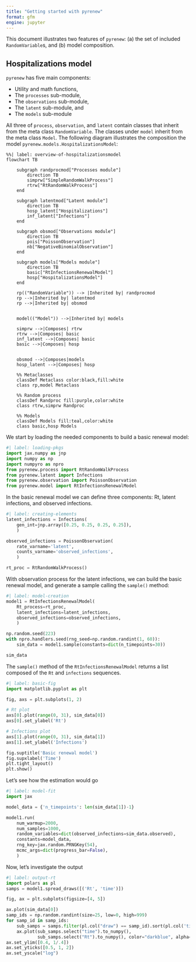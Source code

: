 ```yaml
---
title: "Getting started with pyrenew"
format: gfm
engine: jupyter
---
```


This document illustrates two features of `pyrenew`: (a) the set of included `RandomVariable`s, and (b) model composition.

## Hospitalizations model

`pyrenew` has five main components:

- Utility and math functions,
- The `processes` sub-module,
- The `observations` sub-module,
- The `latent` sub-module, and
- The `models` sub-module

All three of `process`, `observation`, and `latent` contain classes that inherit from the meta class `RandomVariable`. The classes under `model` inherit from the meta class `Model`. The following diagram illustrates the composition the model `pyrenew.models.HospitalizationsModel`:

```mermaid
%%| label: overview-of-hospitalizationsmodel
flowchart TB

    subgraph randprocmod["Processes module"]
        direction TB
        simprw["SimpleRandomWalkProcess"]
        rtrw["RtRandomWalkProcess"]
    end

    subgraph latentmod["Latent module"]
        direction TB
        hosp_latent["Hospitalizations"]
        inf_latent["Infections"]
    end

    subgraph obsmod["Observations module"]
        direction TB
        pois["PoissonObservation"]
        nb["NegativeBinomialObservation"]
    end

    subgraph models["Models module"]
        direction TB
        basic["RtInfectionsRenewalModel"]
        hosp["HospitalizationsModel"]
    end

    rp(("RandomVariable")) --> |Inherited by| randprocmod
    rp -->|Inherited by| latentmod
    rp -->|Inherited by| obsmod


    model(("Model")) -->|Inherited by| models

    simprw -->|Composes| rtrw
    rtrw -->|Composes| basic
    inf_latent -->|Composes| basic
    basic -->|Composes| hosp


    obsmod -->|Composes|models
    hosp_latent -->|Composes| hosp

    %% Metaclasses
    classDef Metaclass color:black,fill:white
    class rp,model Metaclass

    %% Random process
    classDef Randproc fill:purple,color:white
    class rtrw,simprw Randproc

    %% Models
    classDef Models fill:teal,color:white
    class basic,hosp Models
```

We start by loading the needed components to build a basic renewal model:


```python
#| label: loading-pkgs
import jax.numpy as jnp
import numpy as np
import numpyro as npro
from pyrenew.process import RtRandomWalkProcess
from pyrenew.latent import Infections
from pyrenew.observation import PoissonObservation
from pyrenew.model import RtInfectionsRenewalModel
```

In the basic renewal model we can define three components: Rt, latent infections, and observed infections.

```python
#| label: creating-elements
latent_infections = Infections(
    gen_int=jnp.array([0.25, 0.25, 0.25, 0.25]),
    )

observed_infections = PoissonObservation(
    rate_varname='latent',
    counts_varname='observed_infections',
    )

rt_proc = RtRandomWalkProcess()
```

With observation process for the latent infections, we can build the basic renewal model, and generate a sample calling the `sample()` method:


```python
#| label: model-creation
model1 = RtInfectionsRenewalModel(
    Rt_process=rt_proc,
    latent_infections=latent_infections,
    observed_infections=observed_infections,
    )

np.random.seed(223)
with npro.handlers.seed(rng_seed=np.random.randint(1, 60)):
    sim_data = model1.sample(constants=dict(n_timepoints=30))

sim_data
```

The `sample()` method of the `RtInfectionsRenewalModel` returns a list composed of the `Rt` and `infections` sequences.


```python
#| label: basic-fig
import matplotlib.pyplot as plt

fig, axs = plt.subplots(1, 2)

# Rt plot
axs[0].plot(range(0, 31), sim_data[0])
axs[0].set_ylabel('Rt')

# Infections plot
axs[1].plot(range(0, 31), sim_data[1])
axs[1].set_ylabel('Infections')

fig.suptitle('Basic renewal model')
fig.supxlabel('Time')
plt.tight_layout()
plt.show()
```

Let's see how the estimation would go


```python
#| label: model-fit
import jax

model_data = {'n_timepoints': len(sim_data[1])-1}

model1.run(
    num_warmup=2000,
    num_samples=1000,
    random_variables=dict(observed_infections=sim_data.observed),
    constants=model_data,
    rng_key=jax.random.PRNGKey(54),
    mcmc_args=dict(progress_bar=False),
    )
```

Now, let's investigate the output

```python
#| label: output-rt
import polars as pl
samps = model1.spread_draws([('Rt', 'time')])

fig, ax = plt.subplots(figsize=[4, 5])

ax.plot(sim_data[0])
samp_ids = np.random.randint(size=25, low=0, high=999)
for samp_id in samp_ids:
    sub_samps = samps.filter(pl.col("draw") == samp_id).sort(pl.col('time'))
    ax.plot(sub_samps.select("time").to_numpy(),
            sub_samps.select("Rt").to_numpy(), color="darkblue", alpha=0.1)
ax.set_ylim([0.4, 1/.4])
ax.set_yticks([0.5, 1, 2])
ax.set_yscale("log")
```
